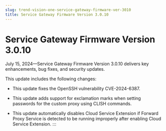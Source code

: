 ```yaml
---
slug: trend-vision-one-service-gateway-firmware-ver-3010
title: Service Gateway Firmware Version 3.0.10
---
```

# Service Gateway Firmware Version 3.0.10

July 15, 2024—Service Gateway Firmware Version 3.0.10 delivers key enhancements, bug fixes, and security updates.

This update includes the following changes:

- This update fixes the OpenSSH vulnerability CVE-2024-6387.

- This update adds support for exclamation marks when setting passwords for the custom proxy using CLISH commands.

- This update automatically disables Cloud Service Extension if Forward Proxy Service is detected to be running improperly after enabling Cloud Service Extension.
:::
